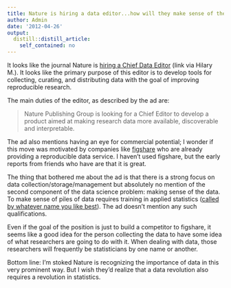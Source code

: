 ```yaml
---
title: Nature is hiring a data editor...how will they make sense of the data?
author: Admin
date: '2012-04-26'
output:
  distill::distill_article:
    self_contained: no
---
```


It looks like the journal Nature is <a href="http://www.nature.com/naturejobs/science/jobs/258826-Chief-Editor-Data" target="_blank">hiring a Chief Data Editor</a> (link via Hilary M.). It looks like the primary purpose of this editor is to develop tools for collecting, curating, and distributing data with the goal of improving reproducible research.

The main duties of the editor, as described by the ad are: 

> <span>Nature Publishing Group is looking for a Chief Editor to develop a product aimed at making research data more available, discoverable and interpretable.</span>

The ad also mentions having an eye for commercial potential; I wonder if this move was motivated by companies like <a href="http://figshare.com/" target="_blank">figshare</a> who are already providing a reproducible data service. I haven&#8217;t used figshare, but the early reports from friends who have are that it is great. 

The thing that bothered me about the ad is that there is a strong focus on data collection/storage/management but absolutely no mention of the second component of the data science problem: making sense of the data. To make sense of piles of data requires training in applied statistics (<a href="http://simplystatistics.tumblr.com/post/20902656344/statistics-is-not-math" target="_blank">called by whatever name you like best</a>). The ad doesn&#8217;t mention any such qualifications. 

Even if the goal of the position is just to build a competitor to figshare, it seems like a good idea for the person collecting the data to have some idea of what researchers are going to do with it. When dealing with data, those researchers will frequently be statisticians by one name or another. 

Bottom line: I&#8217;m stoked Nature is recognizing the importance of data in this very prominent way. But I wish they&#8217;d realize that a data revolution also requires a revolution in statistics. 
